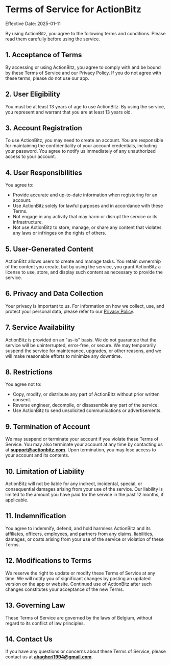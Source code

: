 # Terms of Service for ActionBitz

Effective Date: 2025-01-11

By using ActionBitz, you agree to the following terms and conditions. Please read them carefully before using the service.

## 1. Acceptance of Terms

By accessing or using ActionBitz, you agree to comply with and be bound by these Terms of Service and our Privacy Policy. If you do not agree with these terms, please do not use our app.

## 2. User Eligibility

You must be at least 13 years of age to use ActionBitz. By using the service, you represent and warrant that you are at least 13 years old.

## 3. Account Registration

To use ActionBitz, you may need to create an account. You are responsible for maintaining the confidentiality of your account credentials, including your password. You agree to notify us immediately of any unauthorized access to your account.

## 4. User Responsibilities

You agree to:
- Provide accurate and up-to-date information when registering for an account.
- Use ActionBitz solely for lawful purposes and in accordance with these Terms.
- Not engage in any activity that may harm or disrupt the service or its infrastructure.
- Not use ActionBitz to store, manage, or share any content that violates any laws or infringes on the rights of others.

## 5. User-Generated Content

ActionBitz allows users to create and manage tasks. You retain ownership of the content you create, but by using the service, you grant ActionBitz a license to use, store, and display such content as necessary to provide the service.

## 6. Privacy and Data Collection

Your privacy is important to us. For information on how we collect, use, and protect your personal data, please refer to our [Privacy Policy](#).

## 7. Service Availability

ActionBitz is provided on an "as-is" basis. We do not guarantee that the service will be uninterrupted, error-free, or secure. We may temporarily suspend the service for maintenance, upgrades, or other reasons, and we will make reasonable efforts to minimize any downtime.

## 8. Restrictions

You agree not to:
- Copy, modify, or distribute any part of ActionBitz without prior written consent.
- Reverse engineer, decompile, or disassemble any part of the service.
- Use ActionBitz to send unsolicited communications or advertisements.

## 9. Termination of Account

We may suspend or terminate your account if you violate these Terms of Service. You may also terminate your account at any time by contacting us at **support@actionbitz.com**. Upon termination, you may lose access to your account and its contents.

## 10. Limitation of Liability

ActionBitz will not be liable for any indirect, incidental, special, or consequential damages arising from your use of the service. Our liability is limited to the amount you have paid for the service in the past 12 months, if applicable.

## 11. Indemnification

You agree to indemnify, defend, and hold harmless ActionBitz and its affiliates, officers, employees, and partners from any claims, liabilities, damages, or costs arising from your use of the service or violation of these Terms.

## 12. Modifications to Terms

We reserve the right to update or modify these Terms of Service at any time. We will notify you of significant changes by posting an updated version on the app or website. Continued use of ActionBitz after such changes constitutes your acceptance of the new Terms.

## 13. Governing Law

These Terms of Service are governed by the laws of Belgium, without regard to its conflict of law principles.

## 14. Contact Us

If you have any questions or concerns about these Terms of Service, please contact us at **abagheri1994@gmail.com**.
